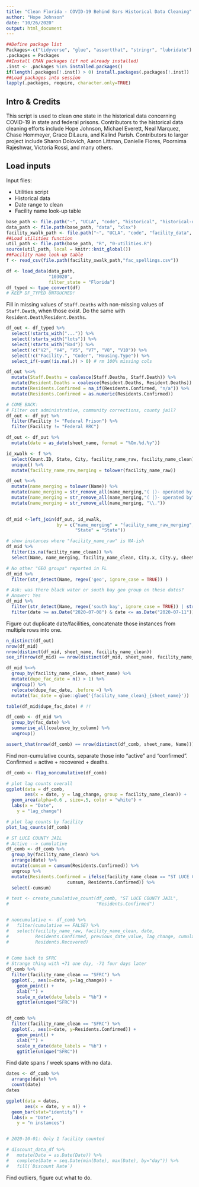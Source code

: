 ```yaml
---
title: "Clean Florida - COVID-19 Behind Bars Historical Data Cleaning"
author: "Hope Johnson"
date: "10/26/2020"
output: html_document
---
```


```r
##Define package list
Packages<-c("tidyverse", "glue", "assertthat", "stringr", "lubridate")
.packages = Packages
##Install CRAN packages (if not already installed)
.inst <- .packages %in% installed.packages()
if(length(.packages[!.inst]) > 0) install.packages(.packages[!.inst])
##Load packages into session 
lapply(.packages, require, character.only=TRUE)
```

## Intro & Credits

This script is used to clean one state in the historical data concerning COVID-19 in state and federal prisons. Contributors to the historical data cleaning efforts include Hope Johnson, Michael Everett, Neal Marquez, Chase Hommeyer, Grace DiLaura, and Kalind Parish. Contributors to larger project include Sharon Dolovich, Aaron Littman, Danielle Flores, Poornima Rajeshwar, Victoria Rossi, and many others. 


## Load inputs

Input files: 

* Utilities script
* Historical data
* Date range to clean 
* Facility name look-up table 

```r
base_path <- file.path("~", "UCLA", "code", "historical", "historical-data")
data_path <- file.path(base_path, "data", "xlsx")
facility_xwalk_path <- file.path("~", "UCLA", "code", "facility_data", "data_sheets")
##Load utilities function
util_path <- file.path(base_path, "R", "0-utilities.R")
source(util_path, local = knitr::knit_global())
##Facility name look-up table
f <- read_csv(file.path(facility_xwalk_path,"fac_spellings.csv"))
```


```r
df <- load_data(data_path, 
                "103020",
                filter_state = "Florida") 
df_typed <- type_convert(df)
# KEEP DF_TYPED UNTOUCHED! 
```

Fill in missing values of `Staff.Deaths` with non-missing values of `Staff.Death`, when those exist. Do the same with `Resident.Death`/`Resident.Deaths`.

```r
df_out <- df_typed %>%
  select(!starts_with("...")) %>%
  select(!starts_with("lots")) %>%
  select(!starts_with("Bad")) %>%
  select(!c("V2", "V4", "V5", "V7", "V8", "V10")) %>%
  select(!c("Facility.", "Coder", "Housing.Type")) %>%
  select_if(~sum(!is.na(.)) > 0) # rm 100% missing cols 

df_out %<>% 
  mutate(Staff.Deaths = coalesce(Staff.Deaths, Staff.Death)) %>%
  mutate(Resident.Deaths = coalesce(Resident.Deaths, Resident.Deaths)) %>%
  mutate(Residents.Confirmed = na_if(Residents.Confirmed, "n/a")) %>%
  mutate(Residents.Confirmed = as.numeric(Residents.Confirmed))
```


```r
# COME BACK: 
# Filter out administrative, community corrections, county jail?
df_out <- df_out %>%
  filter(Facility != "Federal Prison") %>%
  filter(Facility != "Federal RRC") 
```

```r
df_out <- df_out %>%
  mutate(date = as_date(sheet_name, format = "%Om.%d.%y"))
```


```r
id_xwalk <- f %>%
  select(Count.ID, State, City, facility_name_raw, facility_name_clean) %>%
  unique() %>%
  mutate(facility_name_raw_merging = tolower(facility_name_raw))

df_out %<>%
  mutate(name_merging = tolower(Name)) %>%
  mutate(name_merging = str_remove_all(name_merging,"( |)- operated by the")) %>%
  mutate(name_merging = str_remove_all(name_merging,"( |)- operated by")) %>%
  mutate(name_merging = str_remove_all(name_merging, "\\."))

 
df_mid <-left_join(df_out, id_xwalk, 
                   by = c("name_merging" = "facility_name_raw_merging", 
                          "State" = "State"))

# show instances where "facility_name_raw" is NA-ish
df_mid %>%
  filter(is.na(facility_name_clean)) %>%
  select(Name, name_merging, facility_name_clean, City.x, City.y, sheet_name)

# No other "GEO groups" reported in FL 
df_mid %>%
  filter(str_detect(Name, regex('geo', ignore_case = TRUE)) )

# Ask: was there black water or south bay geo group on these dates? 
# Answer: Yes
df_mid %>%
  filter(str_detect(Name, regex('south bay', ignore_case = TRUE)) | str_detect(Name, regex('black', ignore_case = TRUE))) %>%
  filter(date >= as.Date("2020-07-08") & date <= as.Date("2020-07-11"))
```


Figure out duplicate date/facilities, concatenate those instances from multiple rows into one.

```r
n_distinct(df_out)
nrow(df_mid)
nrow(distinct(df_mid, sheet_name, facility_name_clean))
see_if(nrow(df_mid) == nrow(distinct(df_mid, sheet_name, facility_name_clean)))

df_mid %<>% 
  group_by(facility_name_clean, sheet_name) %>%
  mutate(dupe_fac_date = n() > 1) %>%
  ungroup() %>%
  relocate(dupe_fac_date, .before =) %>%
  mutate(fac_date = glue::glue('{facility_name_clean}_{sheet_name}'))

table(df_mid$dupe_fac_date) # !!

df_comb <- df_mid %>%
  group_by(fac_date) %>%
  summarise_all(coalesce_by_column) %>%
  ungroup()

assert_that(nrow(df_comb) == nrow(distinct(df_comb, sheet_name, Name)))
```


Find non-cumulative counts, separate those into "active" and "confirmed". Confirmed = active + recovered + deaths.

```r
df_comb <- flag_noncumulative(df_comb)

# plot lag counts overall 
ggplot(data = df_comb, 
       aes(x = date, y = lag_change, group = facility_name_clean)) +
  geom_area(alpha=0.6 , size=.5, color = "white") +
  labs(x = "Date",
    y = "lag_change")

# plot lag counts by facility
plot_lag_counts(df_comb)

# ST LUCE COUNTY JAIL
# Active --> cumulative 
df_comb <- df_comb %>% 
  group_by(facility_name_clean) %>% 
  arrange(date) %>%
  mutate(cumsum = cumsum(Residents.Confirmed)) %>%
  ungroup %>%
  mutate(Residents.Confirmed = ifelse(facility_name_clean == "ST LUCE COUNTY JAIL",
                       cumsum, Residents.Confirmed)) %>%
  select(-cumsum)

# test <- create_cumulative_count(df_comb, "ST LUCE COUNTY JAIL", 
#                                 "Residents.Confirmed")


# noncumulative <- df_comb %>%
#   filter(cumulative == FALSE) %>%
#   select(facility_name_raw, facility_name_clean, date, 
#          Residents.Confirmed, previous_date_value, lag_change, cumulative, 
#          Residents.Recovered)
  

# Come back to SFRC
# Strange thing with +71 one day, -71 four days later
df_comb %>% 
  filter(facility_name_clean == "SFRC") %>% 
  ggplot(., aes(x=date, y=lag_change)) +
    geom_point() +
    xlab("") +
    scale_x_date(date_labels = "%b") + 
    ggtitle(unique("SFRC"))


df_comb %>% 
  filter(facility_name_clean == "SFRC") %>% 
  ggplot(., aes(x=date, y=Residents.Confirmed)) +
    geom_point() +
    xlab("") +
    scale_x_date(date_labels = "%b") + 
    ggtitle(unique("SFRC"))
```

Find date spans / week spans with no data.

```r

dates <- df_comb %>%
  arrange(date) %>%
  count(date)
dates

ggplot(data = dates, 
       aes(x = date, y = n)) +
  geom_bar(stat="identity") +
  labs(x = "Date",
    y = "n instances")


# 2020-10-01: Only 1 facility counted

# discount_data_df %>%
#   mutate(Date = as.Date(Date)) %>%
#   complete(Date = seq.Date(min(Date), max(Date), by="day")) %>%
#   fill(`Discount Rate`)
```



Find outliers, figure out what to do.

```r

```

